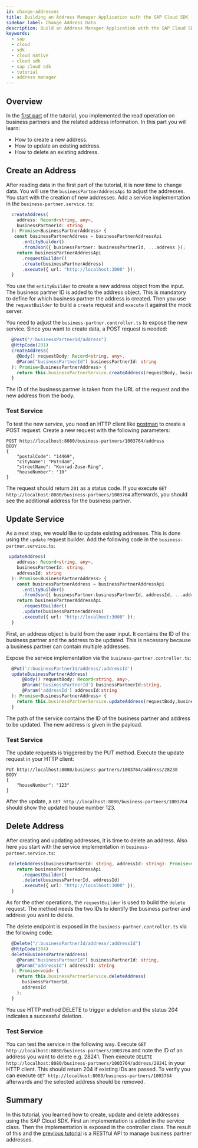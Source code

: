 ```yaml
---
id: change-addresses
title: Building an Address Manager Application with the SAP Cloud SDK - Part 2
sidebar_label: Change Address Data
description: Build an Address Manager Application with the SAP Cloud SDK - Part 2
keywords:
  - sap
  - cloud
  - sdk
  - cloud native
  - cloud sdk
  - sap cloud sdk
  - tutorial
  - address manager
---
```


## Overview

In the [first part](./read-addresses.mdx) of the tutorial, you implemented the read operation on business partners and the related address information.
In this part you will learn:

- How to create a new address.
- How to update an existing address.
- How to delete an existing address.

## Create an Address

After reading data in the first part of the tutorial, it is now time to change data.
You will use the `businessPartnerAddressApi` to adjust the addresses.
You start with the creation of new addresses.
Add a service implementation in the `business-partner.service.ts`:

```ts
  createAddress(
    address: Record<string, any>,
    businessPartnerId: string
  ): Promise<BusinessPartnerAddress> {
   const businessPartnerAddress = businessPartnerAddressApi
      .entityBuilder()
      .fromJson({ businessPartner: businessPartnerId, ...address });
    return businessPartnerAddressApi
      .requestBuilder()
      .create(businessPartnerAddress)
      .execute({ url: "http://localhost:3000" });
  }
```

You use the `entityBuilder` to create a new address object from the input.
The business partner ID is added to the address object.
This is mandatory to define for which business partner the address is created.
Then you use the `requestBuilder` to build a `create` request and `execute` it against the mock server.

You need to adjust the `business-partner.controller.ts` to expose the new service.
Since you want to create data, a POST request is needed:

```ts
  @Post("/:businessPartnerId/address")
  @HttpCode(201)
  createAddress(
    @Body() requestBody: Record<string, any>,
    @Param("businessPartnerId") businessPartnerId: string
  ): Promise<BusinessPartnerAddress> {
    return this.businessPartnerService.createAddress(requestBody, businessPartnerId);
  }
```

The ID of the business partner is taken from the URL of the request and the new address from the body.

### Test Service

To test the new service, you need an HTTP client like [postman](https://www.postman.com/) to create a POST request.
Create a new request with the following parameters:

```
POST http://localhost:8080/business-partners/1003764/address
BODY
{
    "postalCode": "14469",
    "cityName": "Potsdam",
    "streetName": "Konrad-Zuse-Ring",
    "houseNumber": "10"
}
```

The request should return `201` as a status code.
If you execute `GET http://localhost:8080/business-partners/1003764` afterwards, you should see the additional address for the business partner.

## Update Service

As a next step, we would like to update existing addresses.
This is done using the `update` request builder.
Add the following code in the `business-partner.service.ts`:

```ts
 updateAddress(
    address: Record<string, any>,
    businessPartnerId: string,
    addressId: string
  ): Promise<BusinessPartnerAddress> {
    const businessPartnerAddress = businessPartnerAddressApi
      .entityBuilder()
      .fromJson({ businessPartner:businessPartnerId, addressId, ...address });
    return businessPartnerAddressApi
      .requestBuilder()
      .update(businessPartnerAddress)
      .execute({ url: "http://localhost:3000" });
  }
```

First, an address object is build from the user input.
It contains the ID of the business partner and the address to be updated.
This is necessary because a business partner can contain multiple addresses.

Expose the service implementation via the `business-partner.controller.ts`:

```ts
  @Put('/:businessPartnerId/address/:addressId')
  updateBusinessPartnerAddress(
      @Body() requestBody: Record<string, any>,
      @Param('businessPartnerId') businessPartnerId:string,
      @Param('addressId') addressId:string
  ): Promise<BusinessPartnerAddress> {
    return this.businessPartnerService.updateAddress(requestBody,businessPartnerId,addressId);
  }
```

The path of the service contains the ID of the business partner and address to be updated.
The new address is given in the payload.

### Test Service

The update requests is triggered by the PUT method.
Execute the update request in your HTTP client:

```
PUT http://localhost:8080/business-partners/1003764/address/28238
BODY
{
    "houseNumber": "123"
}
```

After the update, a `GET http://localhost:8080/business-partners/1003764` should show the updated house number 123.

## Delete Address

After creating and updating addresses, it is time to delete an address.
Also here you start with the service implementation in `business-partner.service.ts`:

```ts
 deleteAddress(businessPartnerId: string, addressId: string): Promise<void> {
    return businessPartnerAddressApi
      .requestBuilder()
      .delete(businessPartnerId, addressId)
      .execute({ url: "http://localhost:3000" });
  }
```

As for the other operations, the `requestBuilder` is used to build the `delete` request.
The method needs the two IDs to identify the business partner and address you want to delete.

The delete endpoint is exposed in the `business-partner.controller.ts` via the following code:

```ts
  @Delete("/:businessPartnerId/address/:addressId")
  @HttpCode(204)
  deleteBusinessPartnerAddress(
    @Param("businessPartnerId") businessPartnerId: string,
    @Param("addressId") addressId: string
  ): Promise<void> {
    return this.businessPartnerService.deleteAddress(
      businessPartnerId,
      addressId
    );
  }
```

You use HTTP method DELETE to trigger a deletion and the status 204 indicates a successful deletion.

### Test Service

You can test the service in the following way.
Execute `GET http://localhost:8080/business-partners/1003764` and note the ID of an address you want to delete e.g. 28241.
Then execute `DELETE http://localhost:8080/business-partners/1003764/address/28241` in your HTTP client.
This should return 204 if existing IDs are passed.
To verify you can execute `GET http://localhost:8080/business-partners/1003764` afterwards and the selected address should be removed.

## Summary

In this tutorial, you learned how to create, update and delete addresses using the SAP Cloud SDK.
First an implementation is added in the service class.
Then the implementation is exposed in the controller class.
The result of this and the [previous tutorial](./read-addresses.mdx) is a RESTful API to manage business partner addresses.
